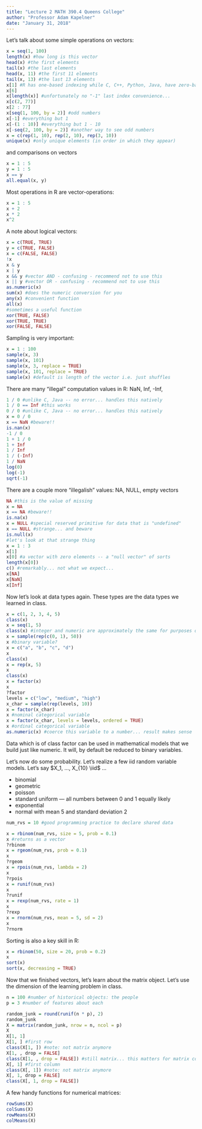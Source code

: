 ```yaml
---
title: "Lecture 2 MATH 390.4 Queens College"
author: "Professor Adam Kapelner"
date: "January 31, 2018"
---
```


Let's talk about some simple operations on vectors:

```r
x = seq(1, 100) 
length(x) #how long is this vector
head(x) #the first elements
tail(x) #the last elements
head(x, 11) #the first 11 elements
tail(x, 13) #the last 13 elements
x[1] #R has one-based indexing while C, C++, Python, Java, have zero-based indexing
x[6]
x[length(x)] #unfortunately no "-1" last index convenience...
x[c(2, 77)]
x[2 : 77]
x[seq(1, 100, by = 2)] #odd numbers
x[-1] #everything but 1
x[-(1 : 10)] #everything but 1 - 10
x[-seq(2, 100, by = 2)] #another way to see odd numbers
x = c(rep(1, 10), rep(2, 10), rep(3, 10))
unique(x) #only unique elements (in order in which they appear)
```

and comparisons on vectors

```r
x = 1 : 5
y = 1 : 5
x == y
all.equal(x, y)
```

Most operations in R are vector-operations:

```r
x = 1 : 5
x + 2
x * 2
x^2

```


A note about logical vectors:

```r
x = c(TRUE, TRUE)
y = c(TRUE, FALSE)
x = c(FALSE, FALSE)
!x
x & y
x | y
x && y #vector AND - confusing - recommend not to use this
x || y #vector OR - confusing - recommend not to use this
as.numeric(x)
sum(x) #does the numeric conversion for you
any(x) #convenient function
all(x)
#sometimes a useful function
xor(TRUE, FALSE)
xor(TRUE, TRUE)
xor(FALSE, FALSE)
```


Sampling is very important:

```r
x = 1 : 100
sample(x, 3)
sample(x, 101)
sample(x, 3, replace = TRUE)
sample(x, 101, replace = TRUE)
sample(x) #default is length of the vector i.e. just shuffles
```

There are many "illegal" computation values in R: NaN, Inf, -Inf,

```r
1 / 0 #unlike C, Java -- no error... handles this natively
1 / 0 == Inf #this works
0 / 0 #unlike C, Java -- no error... handles this natively
x = 0 / 0
x == NaN #beware!!
is.nan(x)
-1 / 0
1 + 1 / 0
1 + Inf
1 / Inf
1 / (-Inf)
1 / NaN
log(0)
log(-1)
sqrt(-1)
```

There are a couple more "illegalish" values: NA, NULL, empty vectors

```r
NA #this is the value of missing
x = NA
x == NA #beware!!
is.na(x)
x = NULL #special reserved primitive for data that is "undefined"
x == NULL #strange... and beware
is.null(x)
#let's look at that strange thing
x = 1 : 3
x[1]
x[0] #a vector with zero elements -- a "null vector" of sorts
length(x[0])
c() #remarkably... not what we expect...
x[NA]
x[NaN]
x[Inf]
```

Now let's look at data types again. These types are the data types we learned in class.

```r
x = c(1, 2, 3, 4, 5)
class(x)
x = seq(1, 5)
class(x) #integer and numeric are approximately the same for purposes of this class
x = sample(rep(c(0, 1), 50))
x #binary variable?
x = c("a", "b", "c", "d")
x
class(x)
x = rep(x, 5)
x
class(x)
x = factor(x)
x
?factor
levels = c("low", "medium", "high")
x_char = sample(rep(levels, 10))
x = factor(x_char)
x #nominal categorical variable
x = factor(x_char, levels = levels, ordered = TRUE)
x #ordinal categorical variable
as.numeric(x) #coerce this variable to a number... result makes sense
```

Data which is of class factor can be used in mathematical models that we build just like numeric. It will, by default be reduced to binary variables.

Let's now do some probability. Let's realize a few iid random variable models. Let's say $X_1, ..., X_{10} \iid$ ...

* binomial
* geometric
* poisson
* standard uniform --- all numbers between 0 and 1 equally likely
* exponential
* normal with mean 5 and standard deviation 2

```r
num_rvs = 10 #good programming practice to declare shared data

x = rbinom(num_rvs, size = 5, prob = 0.1)
x #returns as a vector
?rbinom
x = rgeom(num_rvs, prob = 0.1)
x
?rgeom
x = rpois(num_rvs, lambda = 2)
x
?rpois
x = runif(num_rvs)
x
?runif
x = rexp(num_rvs, rate = 1)
x
?rexp
x = rnorm(num_rvs, mean = 5, sd = 2)
x
?rnorm
```

Sorting is also a key skill in R:

```r
x = rbinom(50, size = 20, prob = 0.2)
x
sort(x)
sort(x, decreasing = TRUE)
```

Now that we finished vectors, let's learn about the matrix object. Let's use the dimension of the learning problem in class.

```r
n = 100 #number of historical objects: the people
p = 3 #number of features about each

random_junk = round(runif(n * p), 2)
random_junk
X = matrix(random_junk, nrow = n, ncol = p)
X
X[1, 1]
X[1, ] #first row
class(X[1, ]) #note: not matrix anymore
X[1, , drop = FALSE]
class(X[1, , drop = FALSE]) #still matrix... this matters for matrix computations (coming soon)
X[, 1] #first column
class(X[, 1]) #note: not matrix anymore
X[, 1, drop = FALSE]
class(X[, 1, drop = FALSE])
```

A few handy functions for numerical matrices:

```r
rowSums(X)
colSums(X)
rowMeans(X)
colMeans(X)
```

